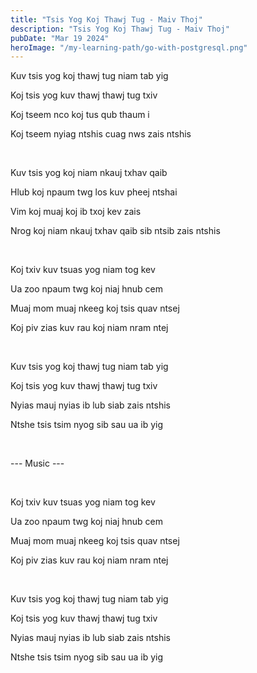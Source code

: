```yaml
---
title: "Tsis Yog Koj Thawj Tug - Maiv Thoj"
description: "Tsis Yog Koj Thawj Tug - Maiv Thoj"
pubDate: "Mar 19 2024"
heroImage: "/my-learning-path/go-with-postgresql.png"
---
```


Kuv tsis yog koj thawj tug niam tab yig

Koj tsis yog kuv thawj thawj tug txiv

Koj tseem nco koj tus qub thaum i

Koj tseem nyiag ntshis cuag nws zais ntshis

<br />

Kuv tsis yog koj niam nkauj txhav qaib

Hlub koj npaum twg los kuv pheej ntshai

Vim koj muaj koj ib txoj kev zais

Nrog koj niam nkauj txhav qaib sib ntsib zais ntshis

<br />

Koj txiv kuv tsuas yog niam tog kev

Ua zoo npaum twg koj niaj hnub cem

Muaj mom muaj nkeeg koj tsis quav ntsej

Koj piv zias kuv rau koj niam nram ntej

<br />

Kuv tsis yog koj thawj tug niam tab yig

Koj tsis yog kuv thawj thawj tug txiv

Nyias mauj nyias ib lub siab zais ntshis

Ntshe tsis tsim nyog sib sau ua ib yig

<br />

--- Music ---

<br />

Koj txiv kuv tsuas yog niam tog kev

Ua zoo npaum twg koj niaj hnub cem

Muaj mom muaj nkeeg koj tsis quav ntsej

Koj piv zias kuv rau koj niam nram ntej

<br />

Kuv tsis yog koj thawj tug niam tab yig

Koj tsis yog kuv thawj thawj tug txiv

Nyias mauj nyias ib lub siab zais ntshis

Ntshe tsis tsim nyog sib sau ua ib yig
